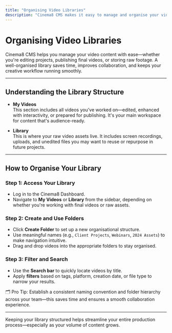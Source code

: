 ```yaml
---
title: "Organising Video Libraries"
description: "Cinema8 CMS makes it easy to manage and organise your video content, whether you're editing, publishing, or storing raw assets. Here’s how to keep your library structured for maximum efficiency."
---
```



# Organising Video Libraries

Cinema8 CMS helps you manage your video content with ease—whether you're editing projects, publishing final videos, or storing raw footage. A well-organised library saves time, improves collaboration, and keeps your creative workflow running smoothly.

---

## Understanding the Library Structure

- **My Videos**  
  This section includes all videos you've worked on—edited, enhanced with interactivity, or prepared for publishing. It's your main workspace for content that's audience-ready.

- **Library**  
  This is where your raw video assets live. It includes screen recordings, uploads, and unedited files you may want to reuse or repurpose in future projects.

---

## How to Organise Your Library

<Steps>

### Step 1: Access Your Library

- Log in to the Cinema8 Dashboard.
- Navigate to **My Videos** or **Library** from the sidebar, depending on whether you're working with final videos or raw assets.

### Step 2: Create and Use Folders

- Click **Create Folder** to set up a new organisational structure.
- Use meaningful names (e.g., `Client Projects`, `Webinars`, `2024 Assets`) to make navigation intuitive.
- Drag and drop videos into the appropriate folders to stay organised.

### Step 3: Filter and Search

- Use the **Search bar** to quickly locate videos by title.
- Apply **filters** based on tags, platform, creation date, or file type to narrow your results.

</Steps>

<Callout type="info">
🗂️ Pro Tip: Establish a consistent naming convention and folder hierarchy across your team—this saves time and ensures a smooth collaboration experience.
</Callout>

---

Keeping your library structured helps streamline your entire production process—especially as your volume of content grows.
